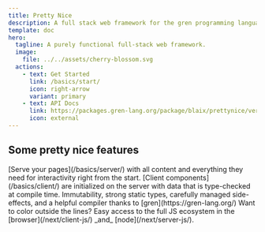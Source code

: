 ```yaml
---
title: Pretty Nice
description: A full stack web framework for the gren programming language.
template: doc
hero:
  tagline: A purely functional full-stack web framework.
  image:
    file: ../../assets/cherry-blossom.svg
  actions:
    - text: Get Started
      link: /basics/start/
      icon: right-arrow
      variant: primary
    - text: API Docs
      link: https://packages.gren-lang.org/package/blaix/prettynice/version/1.0.2/overview
      icon: external
---
```



## Some pretty nice features

<CardGrid>
	<Card title="Server-side Simplicity" icon="laptop">
        [Serve your pages](/basics/server/) with
        all content and everything they need for interactivity right from the start.
	</Card>
	<Card title="Client-side Confidence" icon="seti:html">
        [Client components](/basics/client/) are initialized on the server with data that is type-checked at compile time.
	</Card>
	<Card title="Guidance and Guarantees" icon="seti:todo">
        Immutability, strong static types, carefully managed side-effects, and a helpful compiler thanks to [gren](https://gren-lang.org/)
	</Card>
	<Card title="Javascript just where you need it" icon="seti:javascript">
        Want to color outside the lines? Easy access to the full JS ecosystem
        in the [browser](/next/client-js/) _and_ [node](/next/server-js/).
	</Card>
</CardGrid>
